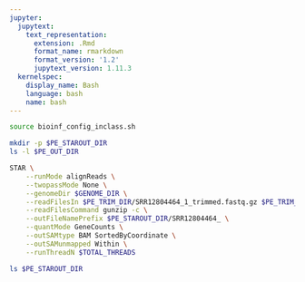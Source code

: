 ```yaml
---
jupyter:
  jupytext:
    text_representation:
      extension: .Rmd
      format_name: rmarkdown
      format_version: '1.2'
      jupytext_version: 1.11.3
  kernelspec:
    display_name: Bash
    language: bash
    name: bash
---
```


```bash
source bioinf_config_inclass.sh

mkdir -p $PE_STAROUT_DIR
ls -l $PE_OUT_DIR
```

```bash
STAR \
    --runMode alignReads \
    --twopassMode None \
    --genomeDir $GENOME_DIR \
    --readFilesIn $PE_TRIM_DIR/SRR12804464_1_trimmed.fastq.gz $PE_TRIM_DIR/SRR12804464_2_trimmed.fastq.gz \
    --readFilesCommand gunzip -c \
    --outFileNamePrefix $PE_STAROUT_DIR/SRR12804464_ \
    --quantMode GeneCounts \
    --outSAMtype BAM SortedByCoordinate \
    --outSAMunmapped Within \
    --runThreadN $TOTAL_THREADS
```

```bash
ls $PE_STAROUT_DIR
```
